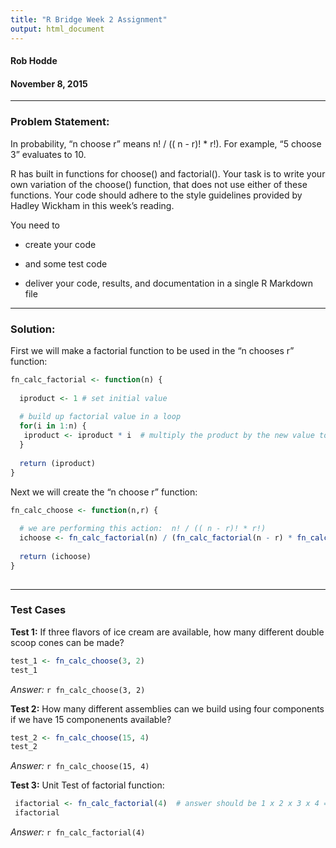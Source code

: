 ```yaml
---
title: "R Bridge Week 2 Assignment"
output: html_document
---
```


#### Rob Hodde
  
#### November 8, 2015

***

### Problem Statement:

In probability, "n choose r" means n! / (( n - r)! * r!). For example, "5 choose 3" evaluates to 10.  

R has built in functions for choose() and factorial(). Your task is to write your own variation of the choose() function, that does not use either of these functions. Your code should adhere to the style guidelines provided by Hadley Wickham in this week's reading.  

You need to 

 - create your code 
 
 - and some test code
 
 - deliver your code, results, and documentation in a single R Markdown file  
  
  
***
  
### Solution:

First we will make a factorial function to be used in the "n chooses r" function:

```r

fn_calc_factorial <- function(n) {
  
  iproduct <- 1 # set initial value
  
  # build up factorial value in a loop
  for(i in 1:n) {
   iproduct <- iproduct * i  # multiply the product by the new value to build up the factorial
  }
  
  return (iproduct)
}

```

  


Next we will create the "n choose r" function:

```r

fn_calc_choose <- function(n,r) {
  
  # we are performing this action:  n! / (( n - r)! * r!)
  ichoose <- fn_calc_factorial(n) / (fn_calc_factorial(n - r) * fn_calc_factorial(r))
  
  return (ichoose)  
}
   
```

***
  
### Test Cases

**Test 1:**  If three flavors of ice cream are available, how many different double scoop cones can be made?

```r

test_1 <- fn_calc_choose(3, 2)
test_1

```

*Answer:* `r fn_calc_choose(3, 2)`


**Test 2:**  How many different assemblies can we build using four components if we have 15 componenents available?

```r

test_2 <- fn_calc_choose(15, 4)
test_2

```

*Answer:* `r fn_calc_choose(15, 4)`


**Test 3:**  Unit Test of factorial function:

```r

 ifactorial <- fn_calc_factorial(4)  # answer should be 1 x 2 x 3 x 4 = 24.
 ifactorial
```

*Answer:* `r fn_calc_factorial(4)`




